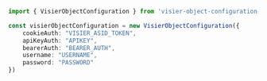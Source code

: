 ```typescript index.ts
import { VisierObjectConfiguration } from 'visier-object-configuration-typescript-sdk';

const visierObjectConfiguration = new VisierObjectConfiguration({
    cookieAuth: "VISIER_ASID_TOKEN",
    apiKeyAuth: "APIKEY",
    bearerAuth: "BEARER_AUTH",
    username: "USERNAME",
    password: "PASSWORD"
})
```
